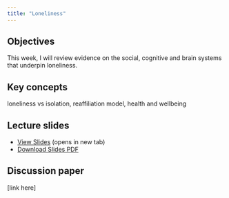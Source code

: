 ```yaml
---
title: "Loneliness"
---
```


## Objectives

This week, I will review evidence on the social, cognitive and brain systems that underpin loneliness.

::: {.callout-note icon="false"}
## Key concepts
loneliness vs isolation, reaffiliation model, health and wellbeing

:::

## Lecture slides

- [View Slides](slides/week11/11_loneliness_slides.html){target="_blank"} (opens in new tab)
- [Download Slides PDF](slides/week11/11_loneliness_slides.pdf){download="11_loneliness_slides.pdf"}

## Discussion paper

[link here]
